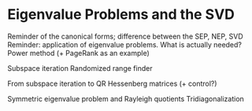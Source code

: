# Eigenvalue Problems and the SVD {#sec-eigenvalue-ch}

Reminder of the canonical forms; difference between the SEP, NEP, SVD
Reminder: application of eigenvalue problems.  What is actually needed?
Power method (+ PageRank as an example)

Subspace iteration
Randomized range finder

From subspace iteration to QR
Hessenberg matrices (+ control?)

Symmetric eigenvalue problem and Rayleigh quotients
Tridiagonalization
